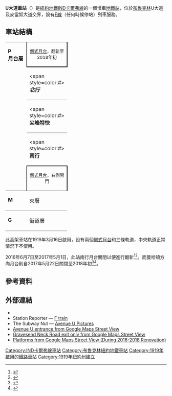 {{Infobox NYCS
| name = U大道<br />{{lang|en|Avenue U}}
| former = 格雷夫森德
| image = Avenue U NYC Subway Station by David Shankbone.JPG
| image_caption = 
| bg_color = #FF6E1A
| address = 紐約州紐約市布魯克林區U大道及麥當奴大道
| borough = [[布魯克林|布魯克林]]
| locale = {{link-en|格雷夫森德 (布魯克林)|Gravesend, Brooklyn|格雷夫森德}}
| coordinates = {{coord|40|35|46.14|N|73|58|23.95|W|display=inline,title}}
| division = IND Culver
| line = [[IND卡爾弗線|IND卡爾弗線]]
| service = Culver IND south local
| connection = {{bus icon}} '''[[MTA區域巴士營運|NYCT巴士]]'''：B3
| platforms = 2個[[側式月台|側式月台]]
| tracks = 3條（2條使用中）
| structure = 高架
| open_date = {{start date and age|1919|May|10|mf=yes|p=yes}}
| code = 251
| passengers = 772,331<ref>{{NYCS const|riderref}}</ref>
| pass_year = 2016
| pass_percent = 7.8
| rank = 386
| next_north = {{NYCS next | station=金斯公路 | line=IND卡爾弗線 | service=<!--Culver IND south local-->closed|type2=renovation}}
| next_south = {{NYCS next | station=X大道 | line=IND卡爾弗線 | service=Culver IND south local}}
| legend = {{NYCS infobox legend|alltimes}}
}}

'''U大道車站'''（{{lang-en|Avenue U station}}）是[[紐約地鐵|紐約地鐵]][[IND卡爾弗線|IND卡爾弗線]]的一個慢車[[地鐵站|地鐵站]]，位於[[布魯克林|布魯克林]]{{link-en|格雷夫森德 (布魯克林)|Gravesend, Brooklyn|格雷夫森德}}U大道及麥當奴大道交界，設有[[紐約地鐵F線|F線]]（任何時候停站）列車服務。
== 車站結構 ==
{{Stack|float=right|
{{Routemap
|title=軌道配置圖
|title-bg=#{{NYCS color|F}}
|title-color=white
|style=margin-left:10px;margin-top:10px;float:right;
|legend =track
|map=
uSTR!~MFADEg\uSTR!~MFADEg\uSTR!~MFADEg ~~ ~~ ~~往[[金斯公路車站_(IND卡爾弗線)|金斯公路]]
uSTRf\uSTR\uSTRg
uSTR+BSr\uSTR\uSTR+BSl
uSTR+BSr\uSTR\uSTR+BSl
uSTR+BSr\uSTR\uSTR+BSl
uSTR+BSr\uSTR\uSTR+BSl
uSTRf\uSTR\uSTRg
uSTR!~MFADEf\uSTR!~MFADEf\uSTR!~MFADEf ~~ ~~ ~~往[[X大道車站_(IND卡爾弗線)|X大道]]
}}
}}
{|cellspacing=0 cellpadding=3
|style="border-top:solid 1px gray;border-bottom:solid 1px gray;vertical-align:top;" width=50 rowspan=5|'''P<br>月台層'''
|style="border-top:solid 1px gray;border-right:solid 2px black;border-left:solid 2px black;border-bottom:solid 2px black;text-align:center;" colspan=2|<small>[[側式月台|側式月台]]，翻新至2018年初</small>
|-
|style="border-bottom:solid 1px gray;" width=100|<span style=color:#{{NYCS color|orange}}>'''''北行'''''</span>
|style="border-bottom:solid 1px gray;" width=390|<!--{{arrow|L}} [[File:NYCS-bull-trans-F.svg|纽约地铁F线]] 往[[牙買加-179街車站_(IND皇后林蔭路線)|牙買加-179街]]-->無服務<small>（[[金斯公路車站_(IND卡爾弗線)|金斯公路]]）</small>
|-
|style="border-bottom:solid 1px gray;"|<span style=color:#{{NYCS color|orange}}>'''尖峰特快'''</span>
|style="border-bottom:solid 1px gray;"|<!--<span style="color:white">→</span>-->{{arrow|L}} [[File:NYCS-bull-trans-F.svg|纽约地铁F线]] 不停靠
|-
|<span style=color:#{{NYCS color|orange}}>'''南行'''</span>
|{{arrow|R}} [[File:NYCS-bull-trans-F.svg|纽约地铁F线]] 往[[康尼島-斯提威爾大道車站|康尼島-斯提威爾大道]]<small>（[[X大道車站_(IND卡爾弗線)|X大道]]）</small>
|-
|style="border-top:solid 2px black;border-right:solid 2px black;border-left:solid 2px black;border-bottom:solid 1px gray;text-align:center;" colspan=2|<small>[[側式月台|側式月台]]，右側開門</small>
|-
|style="border-top:solid 0px gray;vertical-align:top;" width=50|'''M'''
|style="border-top:solid 0px gray;vertical-align:top;" width=100|夾層
|style="border-top:solid 0px gray;vertical-align:top;" width=400|往出入口、車站詢問處、MetroCard自動售票機
|-
|style="border-top:solid 1px gray;border-bottom:solid 1px gray;vertical-align:top;" width=50|'''G'''
|style="border-top:solid 1px gray;border-bottom:solid 1px gray;vertical-align:top;" width=100|街道層
|style="border-top:solid 1px gray;border-bottom:solid 1px gray;vertical-align:top;" width=400|出入口
|}
此高架車站在1919年3月16日啟用，設有兩個[[側式月台|側式月台]]和三條軌道，中央軌道正常情況下不使用。

2016年6月7日至2017年5月1日，此站南行月台關閉以便進行翻新<ref name="MTA-FExpStudy-May20162">{{cite news|url=http://web.mta.info/nyct/service/pdf/F_express.pdf|title=Feasibility and Analysis of F Express Service in Brooklyn|date=May 2016|work=[[Metropolitan_Transportation_Authority|Metropolitan Transportation Authority]]|accessdate=2016-06-24|archive-date=2016-05-27|archive-url=https://web.archive.org/web/20160527062554/http://web.mta.info/nyct/service/pdf/F_express.pdf|dead-url=no}}</ref><ref>{{Cite web|url=http://web.mta.info/nyct/service/culver2016/index.html|title=Coney Island-bound F subway trains will not stop at Avenue I, Bay Pkwy, Avenue N, Avenue P, Avenue U, and Avenue X until early 2017|last=|first=|date=2016|website=web.mta.info|publisher=Metropolitan Transportation Authority|archive-url=https://web.archive.org/web/20160527225348/http://web.mta.info/nyct/service/culver2016/index.html|archive-date=2016-05-27|dead-url=yes|access-date=2016-10-09}}</ref>。而曼哈頓方向月台則自2017年5月22日關閉至2018年初<ref>{{Cite web|url=http://web.mta.info/nyct/maps/subway_map.pdf|title=New York City Subway Map|last=|first=|date=2017-05-01|website=mta.info|publisher=Metropolitan Transportation Authority|archive-url=https://web.archive.org/web/20170510180253/http://web.mta.info/nyct/maps/subway_map.pdf|archive-date=2017-05-10|dead-url=yes|access-date=2017-05-02}}</ref><ref>{{Cite web|url=http://web.mta.info/nyct/service/culver2016/index.html|title=$140 Million Culver F subway Line Station Renewal Project Begins Next Phase|last=|first=|authorlink=|date=2017-05-18|website=web.mta.info|publisher=Metropolitan Transportation Authority|language=|access-date=2017-05-18|archive-date=2016-05-27|archive-url=https://web.archive.org/web/20160527225348/http://web.mta.info/nyct/service/culver2016/index.html|dead-url=no}}</ref>。
== 參考資料 ==
{{Reflist}}

== 外部連結 ==
{{commonscat|Avenue U (IND Culver Line)}}
* {{NYCS ref|http://www.nycsubway.org/perl/stations?212:212106|BMT Culver Line|Avenue U}}
* Station Reporter — [https://web.archive.org/web/20120204051254/http://www.stationreporter.net/ftrain.htm F train]
* The Subway Nut — [http://www.subwaynut.com/ind/ave_uf/index.php Avenue U Pictures] {{Wayback|url=http://www.subwaynut.com/ind/ave_uf/index.php |date=20120327104327 }}
* [https://maps.google.com/?ie=UTF8&ll=40.596713,-73.973275&spn=0,0.006657&t=h&z=18&layer=c&cbll=40.596979,-73.97324&panoid=m0A2P1lteTVcclvxU6lyPQ&cbp=12,154.26,,0,-1.09 Avenue U entrance from Google Maps Street View] {{Wayback|url=https://maps.google.com/?ie=UTF8&ll=40.596713,-73.973275&spn=0,0.006657&t=h&z=18&layer=c&cbll=40.596979,-73.97324&panoid=m0A2P1lteTVcclvxU6lyPQ&cbp=12,154.26,,0,-1.09 |date=20121112011005 }}
* [https://maps.google.com/?ie=UTF8&ll=40.595055,-73.973501&spn=0,0.006657&t=h&z=18&layer=c&cbll=40.59497,-73.973516&panoid=9M8ad-0TN3_vOwCru8ILDw&cbp=12,336.34,,0,7.18 Gravesend Neck Road exit only from Google Maps Street View] {{Wayback|url=https://maps.google.com/?ie=UTF8&ll=40.595055,-73.973501&spn=0,0.006657&t=h&z=18&layer=c&cbll=40.59497,-73.973516&panoid=9M8ad-0TN3_vOwCru8ILDw&cbp=12,336.34,,0,7.18 |date=20121112011025 }}
* [https://www.google.com/maps/place/Avenue+U,+Brooklyn,+NY+11223/@40.5965986,-73.9732097,3a,75y,44.85h,90.62t/data=!3m4!1e1!3m2!1s-kWG7JQkja6s%2FWb7uY4MMIZI%2FAAAAAAAAyu0%2FeeCNx_XNw64DiesrnEqYahBhWVYvWEZWwCLIBGAYYCw!2e4!4m2!3m1!1s0x89c244f86fdfcc23:0x1d7374cf261e08e3!5m1!1e2 Platforms from Google Maps Street View (During 2016-2018 Renovation)]

{{紐約地鐵F線}}
{{DEFAULTSORT:Avenue U}}
[[Category:IND卡爾弗線車站|Category:IND卡爾弗線車站]]
[[Category:布魯克林紐約地鐵車站|Category:布魯克林紐約地鐵車站]]
[[Category:1919年啟用的鐵路車站|Category:1919年啟用的鐵路車站]]
[[Category:1919年紐約州建立|Category:1919年紐約州建立]]